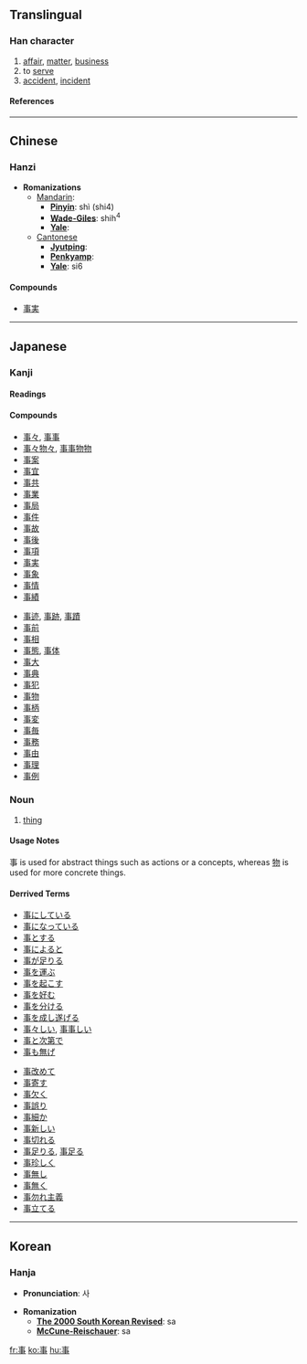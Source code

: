 {{see|亊}}<!-- may be replaced by zh-forms -->

==Translingual==
===Han character===
{{Han char|rad=亅|as=07|sn=8|four=5000<sub>7</sub>|canj=十中中弓 (JLLN)}}
# [[affair]], [[matter]], [[business]]
# to [[serve]]
# [[accident]], [[incident]]
====References====
{{Han ref|kx=0085.240|dkj=00241|dj=0174.150|hdz=10023.030|uh=4E8B|ud=20107|bh=A8C6|bd=43206}}

----
== Chinese ==
=== Hanzi ===

* '''Romanizations'''
** [[Mandarin]]:
*** '''[[Pinyin]]''': shì (shi4)
*** '''[[Wade-Giles]]''': shih<sup>4</sup>
*** '''[[Yale]]''': 
**[[Cantonese]]
***'''[[Jyutping]]''':
***'''[[Penkyamp]]''': 
***'''[[Yale]]''': si6
====Compounds====
*[[事实|事実]]
----
== Japanese ==


===Kanji===
{{ja-kanji|grade=|rs=亅07}}
====Readings====
{{ja-readings|on=[[じ]] ([[ji]]), [[し]] ([[shi]])|kun=[[こと]] ([[koto]]), [[つかう]] ([[tsukau]]), [[こととする]] ([[事とする]], [[kototosuru]])}}
====Compounds====
{{top2}}
*[[事々]], [[事事]]
*[[事々物々]], [[事事物物]]
*[[事案]]
*[[事宜]]
*[[事共]]
*[[事業]]
*[[事局]]
*[[事件]]
*[[事故]]
*[[事後]]
*[[事項]]
*[[事実]]
*[[事象]]
*[[事情]]
*[[事績]]
{{mid2}}
*[[事迹]], [[事跡]], [[事蹟]]
*[[事前]]
*[[事相]]
*[[事態]], [[事体]]
*[[事大]]
*[[事典]]
*[[事犯]]
*[[事物]]
*[[事柄]]
*[[事変]]
*[[事毎]]
*[[事務]]
*[[事由]]
*[[事理]]
*[[事例]]
{{bottom}}

===Noun===
{{janoun|こと|koto}}
# [[thing]]
====Usage Notes====
事 is used for abstract things such as actions or a concepts, whereas [[物]] is used for more concrete things. 
====Derrived Terms====
{{top2}}
*[[事にしている]]
*[[事になっている]]
*[[事とする]]
*[[事によると]]　
*[[事が足りる]]
*[[事を運ぶ]]
*[[事を起こす]]
*[[事を好む]]
*[[事を分ける]]
*[[事を成し遂げる]]
*[[事々しい]], [[事事しい ]]
*[[事と次第で]]
*[[事も無げ]]
{{mid2}}
*[[事改めて]]
*[[事寄す]]
*[[事欠く]]
*[[事誤り]]
*[[事細か]]
*[[事新しい]]
*[[事切れる]]
*[[事足りる]], [[事足る]]
*[[事珍しく]]
*[[事無し]]
*[[事無く]]
*[[事勿れ主義]]
*[[事立てる]]
{{bottom}}

----
== Korean ==
=== Hanja ===
* '''Pronunciation''': 사

* '''Romanization'''
** '''[[The 2000 South Korean Revised Romanization|The 2000 South Korean Revised]]''': sa
** '''[[McCune-Reischauer]]''': sa





[[fr:事]]
[[ko:事]]
[[hu:事]]